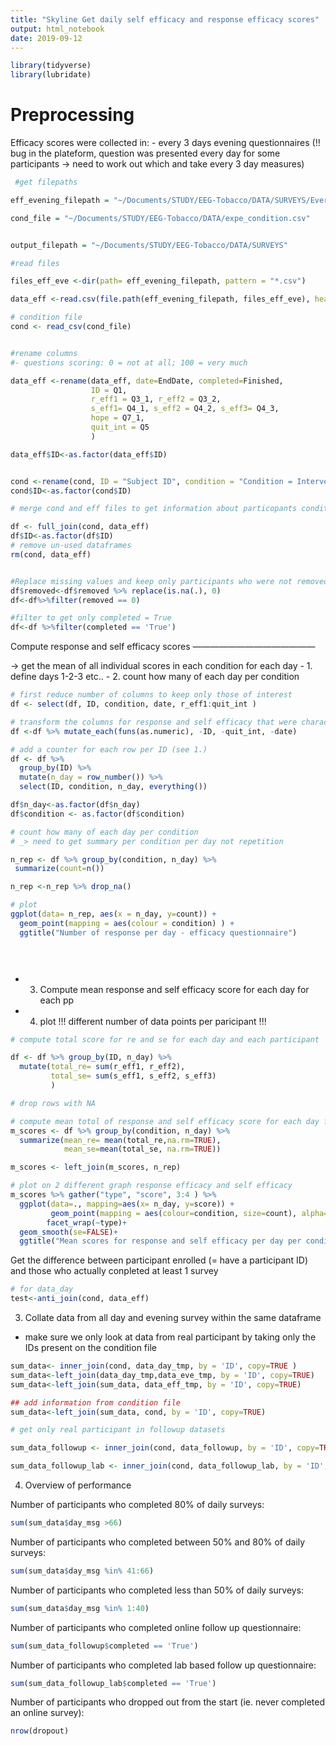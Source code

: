 ```yaml
---
title: "Skyline Get daily self efficacy and response efficacy scores"
output: html_notebook
date: 2019-09-12
---
```



```r
library(tidyverse)
library(lubridate)
```

Preprocessing
=====================================================

Efficacy scores were collected in:
- every 3 days evening questionnaires (!! bug in the plateform, question was presented every day for some participants -> need to work out which and take every 3 day measures)


```r
 #get filepaths

eff_evening_filepath = "~/Documents/STUDY/EEG-Tobacco/DATA/SURVEYS/Every3days"

cond_file = "~/Documents/STUDY/EEG-Tobacco/DATA/expe_condition.csv"


output_filepath = "~/Documents/STUDY/EEG-Tobacco/DATA/SURVEYS"

#read files

files_eff_eve <-dir(path= eff_evening_filepath, pattern = "*.csv") 

data_eff <-read.csv(file.path(eff_evening_filepath, files_eff_eve), header = TRUE, sep = ",", dec = ".", stringsAsFactors = FALSE)

# condition file
cond <- read_csv(cond_file)


#rename columns 
#- questions scoring: 0 = not at all; 100 = very much

data_eff <-rename(data_eff, date=EndDate, completed=Finished,
                  ID = Q1, 
                  r_eff1 = Q3_1, r_eff2 = Q3_2, 
                  s_eff1= Q4_1, s_eff2 = Q4_2, s_eff3= Q4_3, 
                  hope = Q7_1, 
                  quit_int = Q5
                  )

data_eff$ID<-as.factor(data_eff$ID)


cond <-rename(cond, ID = "Subject ID", condition = "Condition = Intervention", removed= "REMOVED")
cond$ID<-as.factor(cond$ID)

# merge cond and eff files to get information about particopants condition

df <- full_join(cond, data_eff)
df$ID<-as.factor(df$ID)
# remove un-used dataframes
rm(cond, data_eff)


#Replace missing values and keep only participants who were not removed
df$removed<-df$removed %>% replace(is.na(.), 0)
df<-df%>%filter(removed == 0)

#filter to get only completed = True
df<-df %>%filter(completed == 'True')


```

 Compute response and self efficacy scores
 ------------------------------------------

-> get the mean of all individual scores in each condition for each day
  - 1. define days 1-2-3 etc.. 
  - 2. count how many of each day per condition


```r
# first reduce number of columns to keep only those of interest
df <- select(df, ID, condition, date, r_eff1:quit_int )

# transform the columns for response and self efficacy that were charactuers in numeric tyoe           
df <-df %>% mutate_each(funs(as.numeric), -ID, -quit_int, -date) 

# add a counter for each row per ID (see 1.)
df <- df %>% 
  group_by(ID) %>% 
  mutate(n_day = row_number()) %>% 
  select(ID, condition, n_day, everything())

df$n_day<-as.factor(df$n_day)
df$condition <- as.factor(df$condition)

# count how many of each day per condition
# _> need to get summary per condition per day not repetition

n_rep <- df %>% group_by(condition, n_day) %>%
 summarize(count=n())

n_rep <-n_rep %>% drop_na()

# plot
ggplot(data= n_rep, aes(x = n_day, y=count)) +
  geom_point(mapping = aes(colour = condition) ) +
  ggtitle("Number of response per day - efficacy questionnaire")


 


```

- 3. Compute mean response and self efficacy score for each day for each pp

- 4. plot
!!! different number of data points per paricipant !!!



```r
# compute total score for re and se for each day and each participant

df <- df %>% group_by(ID, n_day) %>% 
  mutate(total_re= sum(r_eff1, r_eff2), 
         total_se= sum(s_eff1, s_eff2, s_eff3)
         )

# drop rows with NA

# compute mean totol of response and self efficacy score for each day for each condition
m_scores <- df %>% group_by(condition, n_day) %>% 
  summarize(mean_re= mean(total_re,na.rm=TRUE), 
            mean_se=mean(total_se, na.rm=TRUE))

m_scores <- left_join(m_scores, n_rep)

# plot on 2 different graph response efficacy and self efficacy
m_scores %>% gather("type", "score", 3:4 ) %>% 
  ggplot(data=., mapping=aes(x= n_day, y=score)) +
         geom_point(mapping = aes(colour=condition, size=count), alpha=1/3)+
        facet_wrap(~type)+
  geom_smooth(se=FALSE)+
  ggtitle("Mean scores for response and self efficacy per day per condition")


```





Get the difference between participant enrolled (= have a participant ID) and those who actually conpleted at least 1 survey

```r
# for data_day
test<-anti_join(cond, data_eff)
```




3. Collate data from all day and evening survey within the same dataframe

+ make sure we only look at data from real participant by taking only the IDs present on the condition file

```r
sum_data<- inner_join(cond, data_day_tmp, by = 'ID', copy=TRUE )
sum_data<-left_join(data_day_tmp,data_eve_tmp, by = 'ID', copy=TRUE)
sum_data<-left_join(sum_data, data_eff_tmp, by = 'ID', copy=TRUE)

## add information from condition file
sum_data<-left_join(sum_data, cond, by = 'ID', copy=TRUE)

# get only real participant in followup datasets

sum_data_followup <- inner_join(cond, data_followup, by = 'ID', copy=TRUE )

sum_data_followup_lab <- inner_join(cond, data_followup_lab, by = 'ID', copy=TRUE )


```



4. Overview of performance

Number of participants who completed 80% of daily surveys:

```r
sum(sum_data$day_msg >66)
```

Number of participants who completed between 50% and 80% of daily surveys:

```r
sum(sum_data$day_msg %in% 41:66)

```

Number of participants who completed less than 50% of daily surveys:

```r
sum(sum_data$day_msg %in% 1:40)
```

Number of participants who completed online follow up questionnaire:

```r
sum(sum_data_followup$completed == 'True')

```

Number of participants who completed lab based follow up questionnaire:
```r
sum(sum_data_followup_lab$completed == 'True')

```


Number of participants who dropped out from the start (ie. never completed an online survey):

```r
nrow(dropout)
```
















